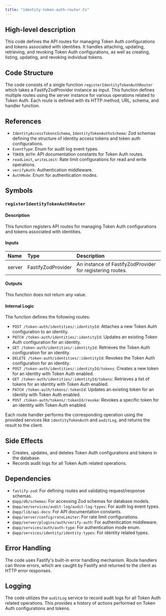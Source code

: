 ```yaml
---
title: "identity-token-auth-router.ts"
---
```


## High-level description
This code defines the API routes for managing Token Auth configurations and tokens associated with identities. It handles attaching, updating, retrieving, and revoking Token Auth configurations, as well as creating, listing, updating, and revoking individual tokens.

## Code Structure
The code consists of a single function `registerIdentityTokenAuthRouter` which takes a FastifyZodProvider instance as input. This function defines multiple routes using the server instance for various operations related to Token Auth. Each route is defined with its HTTP method, URL, schema, and handler function.

## References
- `IdentityAccessTokensSchema`, `IdentityTokenAuthsSchema`: Zod schemas defining the structure of identity access tokens and token auth configurations.
- `EventType`: Enum for audit log event types.
- `TOKEN_AUTH`: API documentation constants for Token Auth routes.
- `readLimit`, `writeLimit`: Rate limit configurations for read and write operations.
- `verifyAuth`: Authentication middleware.
- `AuthMode`: Enum for authentication modes.

## Symbols
### `registerIdentityTokenAuthRouter`
#### Description
This function registers API routes for managing Token Auth configurations and tokens associated with identities.

#### Inputs
| Name | Type | Description |
|:-----|:-----|:------------|
| server | FastifyZodProvider | An instance of FastifyZodProvider for registering routes. |

#### Outputs
This function does not return any value.

#### Internal Logic
The function defines the following routes:
- `POST /token-auth/identities/:identityId`: Attaches a new Token Auth configuration to an identity.
- `PATCH /token-auth/identities/:identityId`: Updates an existing Token Auth configuration for an identity.
- `GET /token-auth/identities/:identityId`: Retrieves the Token Auth configuration for an identity.
- `DELETE /token-auth/identities/:identityId`: Revokes the Token Auth configuration for an identity.
- `POST /token-auth/identities/:identityId/tokens`: Creates a new token for an identity with Token Auth enabled.
- `GET /token-auth/identities/:identityId/tokens`: Retrieves a list of tokens for an identity with Token Auth enabled.
- `PATCH /token-auth/tokens/:tokenId`: Updates an existing token for an identity with Token Auth enabled.
- `POST /token-auth/tokens/:tokenId/revoke`: Revokes a specific token for an identity with Token Auth enabled.

Each route handler performs the corresponding operation using the provided services like `identityTokenAuth` and `auditLog`, and returns the result to the client.

## Side Effects
- Creates, updates, and deletes Token Auth configurations and tokens in the database.
- Records audit logs for all Token Auth related operations.

## Dependencies
- `fastify-zod`: For defining routes and validating request/response schemas.
- `@app/db/schemas`: For accessing Zod schemas for database models.
- `@app/ee/services/audit-log/audit-log-types`: For audit log event types.
- `@app/lib/api-docs`: For API documentation constants.
- `@app/server/config/rateLimiter`: For rate limit configurations.
- `@app/server/plugins/auth/verify-auth`: For authentication middleware.
- `@app/services/auth/auth-type`: For authentication mode enum.
- `@app/services/identity/identity-types`: For identity related types.

## Error Handling
The code uses Fastify's built-in error handling mechanism. Route handlers can throw errors, which are caught by Fastify and returned to the client as HTTP error responses.

## Logging
The code utilizes the `auditLog` service to record audit logs for all Token Auth related operations. This provides a history of actions performed on Token Auth configurations and tokens.
